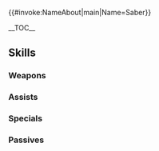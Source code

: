{{#invoke:NameAbout|main|Name=Saber}}{{HeroPage Tabs|{{PAGENAME}}}}
{{Hero Infobox
|Name=Saber
|Title= Driven Mercenary
|GrowthModifier= None
|WeaponType= Red Sword
|MoveType= Infantry
|Origin= Fire Emblem Echoes: Shadows of Valentia
|Gender= Male
|actorEN = Keith Silverstein
|actorJP=子安武人
|artist=п猫Ｒ
|resplendentArtist=霜村航
|releaseDate = July 13, 2017
|poolDate = July 28, 2017
|randomStartTime=2017-07-27T07:00:00Z
|poolRarities=5
|TagID=セーバー
|InternalID=152
|cv1=2
|cv2=200500
|description=A mercenary who will take on any job...if he's paid enough. His identity is a mystery but his skills are unquestionable. Appears in Fire Emblem Echoes: Shadows of Valentia.
|Properties=specRate_201904,resplendent,jotunheimr
|resplendentStartTime=2022-04-25T07:00:00Z
|resplendentEndTime=2022-05-10T06:59:59Z
}}

__TOC__

{{Stats Page|Hero={{BASEPAGENAME}}
|Lv1HP=18|Lv1ATK=7|Lv1SPD=9|Lv1DEF=8|Lv1RES=5
|GRHP=50|GRATK=55|GRSPD=55|GRDEF=55|GRRES=40
}}

== Skills ==
===Weapons===
{{Weapons Table
|weapon1=Iron Sword
|weapon1Default=1
|weapon1Unlock=1
|weapon2=Steel Sword
|weapon2Default=3
|weapon2Unlock=2
|weapon3=Slaying Edge
|weapon3Default=4
|weapon3Unlock=3
|weapon4=Slaying Edge+
|weapon4Default=5
|weapon4Unlock=5
|weapon5=Golden Dagger
|weapon5Default=
|weapon5Unlock=5
}}

===Assists===
{{Assists Table
}}

===Specials===
{{Specials Table
|special1=Holy Vestments
|special1Default=4
|special1Unlock=3
|special2=Aegis
|special2Default=
|special2Unlock=4
}}

===Passives===
{{Passives Table
|passiveA1=HP +3
|passiveA2=HP/Spd 1
|passiveA3=HP/Spd 2
|passiveA1Unlock=1
|passiveA2Unlock=2
|passiveA3Unlock=4
|passiveB1=Shield Pulse 1
|passiveB2=Shield Pulse 2
|passiveB3=Shield Pulse 3
|passiveB1Unlock=3
|passiveB2Unlock=4
|passiveB3Unlock=5
}}

{{Heroes Navbox}}